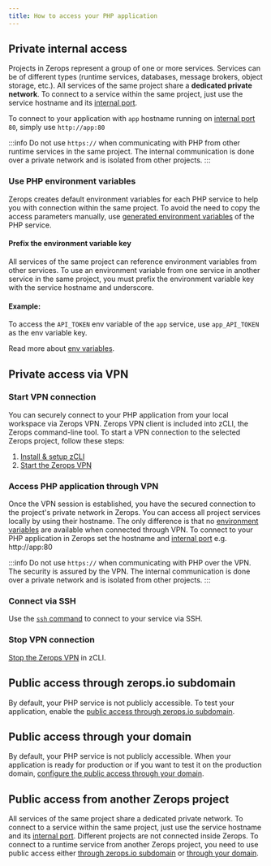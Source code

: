 ```yaml
---
title: How to access your PHP application
---
```


## Private internal access
Projects in Zerops represent a group of one or more services.
Services can be of different types (runtime services, databases, message brokers, object storage, etc.). All services of the same project share a **dedicated private network**. To connect to a service within the same project, just use the service hostname and its [internal port](/php/how-to/build-pipeline#ports).

To connect to your application with `app` hostname running on [internal port](/php/how-to/build-pipeline#ports) `80`, simply use `http://app:80`

:::info
Do not use <code>https://</code> when communicating with PHP from other runtime services in the same project. The internal communication is done over a private network and is isolated from other projects.
:::

### Use PHP environment variables
Zerops creates default environment variables for each PHP service to help you with connection within the same project. To avoid the need to copy the access parameters manually, use [generated environment variables](/php/how-to/env-variables#generated-env-variables) of the PHP service.

#### Prefix the environment variable key

All services of the same project can reference environment variables from other services. To use an environment variable from one service in another service in the same project, you must prefix the environment variable key with the service hostname and underscore.

#### Example:
To access the `API_TOKEN` env variable of the `app` service, use `app_API_TOKEN` as the env variable key.

Read more about [env variables](/php/how-to/env-variables).

## Private access via VPN
### Start VPN connection
You can securely connect to your PHP application from your local workspace via Zerops VPN. Zerops VPN client is included into zCLI, the Zerops command-line tool. To start a VPN connection to the selected Zerops project, follow these steps:

1. [Install & setup zCLI](/references/cli/install)
2. [Start the Zerops VPN](/references/vpn#start-the-vpn)

### Access PHP application through VPN

Once the VPN session is established, you have the secured connection to the project's private network in Zerops. You can access all project services locally by using their hostname. The only difference is that no [environment variables](/php/how-to/env-variables) are available when connected through VPN. To connect to your PHP application in Zerops set the hostname and [internal port](/php/how-to/build-pipeline#ports) e.g. http://app:80

:::info
Do not use <code>https://</code> when communicating with PHP over the VPN. The security is assured by the VPN. The internal communication is done over a private network and is isolated from other projects.
:::

### Connect via SSH
Use the <a href="/references/ssh"><code>ssh</code> command</a> to connect to your service via SSH.

### Stop VPN connection
[Stop the Zerops VPN](/references/vpn#stop-the-vpn) in zCLI.

## Public access through zerops.io subdomain
By default, your PHP service is not publicly accessible. To test your application, enable the [public access through zerops.io subdomain](/references/public-access#public-access-through-zeropsio-subdomain).

## Public access through your domain
By default, your PHP service is not publicly accessible. When your application is ready for production or if you want to test it on the production domain, [configure the public access through your domain](/references/public-access#public-access-through-your-domain).

## Public access from another Zerops project
All services of the same project share a dedicated private network. To connect to a service within the same project, just use the service hostname and its [internal port](/php/how-to/build-pipeline#ports). Different projects are not connected inside Zerops. To connect to a runtime service from another Zerops project, you need to use public access either [through zerops.io subdomain](/references/public-access#public-access-through-zeropsio-subdomain) or [through your domain](/references/public-access#public-access-through-your-domain).









